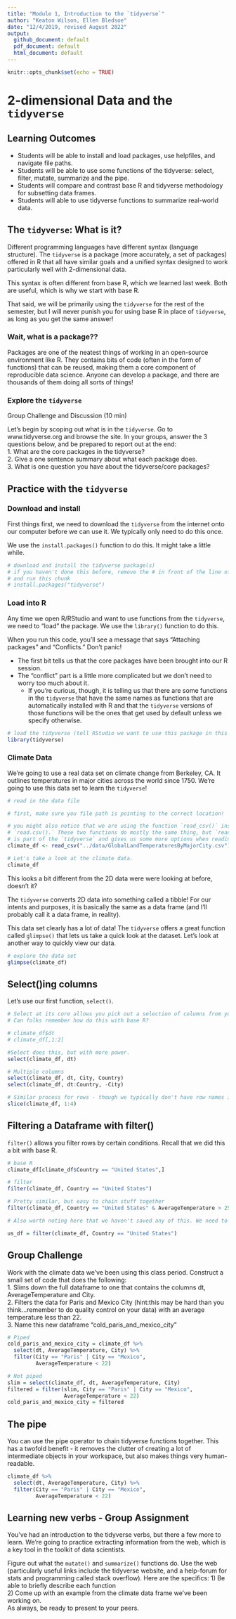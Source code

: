 ```yaml
---
title: "Module 1, Introduction to the `tidyverse`"
author: "Keaton Wilson, Ellen Bledsoe"
date: "12/4/2019, revised August 2022"
output:
  github_document: default
  pdf_document: default
  html_document: default
---
```


```r
knitr::opts_chunk$set(echo = TRUE)
```

# 2-dimensional Data and the `tidyverse`  

## Learning Outcomes  
* Students will be able to install and load packages, use helpfiles, and navigate 
file paths.  
* Students will be able to use some functions of the tidyverse: select, filter, 
mutate, summarize and the pipe.  
* Students will compare and contrast base R and tidyverse methodology for subsetting
data frames. 
* Students will able to use tidyverse functions to summarize real-world data.  

## The `tidyverse`: What is it?  
Different programming languages have different syntax (language structure). The
`tidyverse` is a package (more accurately, a set of packages) offered in R that 
all have similar goals and a unified syntax designed to work particularly well 
with 2-dimensional data. 

This syntax is often different from base R, which we learned last week. Both are
useful, which is why we start with base R. 

That said, we will be primarily using the `tidyverse` for the rest of the semester,
but I will never punish you for using base R in place of `tidyverse`, as long as
you get the same answer! 

### Wait, what is a package?? 
Packages are one of the neatest things of working in an open-source environment 
like R. They contains bits of code (often in the form of functions) that can be 
reused, making them a core component of reproducible data science. Anyone can
develop a package, and there are thousands of them doing all sorts of things!

### Explore the `tidyverse` 

Group Challenge and Discussion (10 min)

Let's begin by scoping out what is in the `tidyverse`. Go to www.tidyverse.org 
and browse the site. In your groups, answer the 3 questions below, and be prepared
to report out at the end:   
1. What are the core packages in the tidyverse?  
2. Give a one sentence summary about what each package does.  
3. What is one question you have about the tidyverse/core packages?  

## Practice with the `tidyverse`

### Download and install

First things first, we need to download the `tidyverse` from the internet onto 
our computer before we can use it. We typically only need to do this once.

We use the `install.packages()` function to do this. It might take a little while.
```r
# download and install the tidyverse package(s)
# if you haven't done this before, remove the # in front of the line of code below
# and run this chunk
# install.packages("tidyverse")
```

### Load into R

Any time we open R/RStudio and want to use functions from the `tidyverse`, we 
need to "load" the package. We use the `library()` function to do this.

When you run this code, you'll see a message that says "Attaching packages" and
"Conflicts." Don't panic! 

* The first bit tells us that the core packages have been
brought into our R session. 
* The "conflict" part is a little more complicated but we don't need to worry too
much about it. 
    * If you're curious, though, it is telling us that there are some 
functions in the `tidyverse` that have the same names as functions that are 
automatically installed with R and that the `tidyverse` versions of those functions
will be the ones that get used by default unless we specify otherwise. 

```r
# load the tidyverse (tell RStudio we want to use this package in this session)
library(tidyverse)
```

### Climate Data
We're going to use a real data set on climate change from Berkeley, CA. It outlines 
temperatures in major cities across the world since 1750. We're going to use this
data set to learn the `tidyverse`! 

```r
# read in the data file

# first, make sure you file path is pointing to the correct location!

# you might also notice that we are using the function `read_csv()` instead of 
# `read.csv().` These two functions do mostly the same thing, but `read_csv()`
# is part of the `tidyverse` and gives us some more options when reading in data.
climate_df <- read_csv("../data/GlobalLandTemperaturesByMajorCity.csv")

# Let's take a look at the climate data. 
climate_df
```

This looks a bit different from the 2D data were were looking at before, doesn't it?

The `tidyverse` converts 2D data into something called a tibble! For our intents
and purposes, it is basically the same as a data frame (and I'll probably call it
a data frame, in reality).

This data set clearly has a lot of data! The `tidyverse` offers a great function
called `glimpse()` that lets us take a quick look at the dataset. Let's look at another way to quickly view our data.  
```r
# explore the data set
glimpse(climate_df)
```


## Select()ing columns  

Let's use our first function, `select()`.  

```r
# Select at its core allows you pick out a selection of columns from your data
# Can folks remember how do this with base R?

# climate_df$dt
# climate_df[,1:2]

#Select does this, but with more power. 
select(climate_df, dt)

# Multiple columns
select(climate_df, dt, City, Country)
select(climate_df, dt:Country, -City)

# Similar process for rows - though we typically don't have row names in R
slice(climate_df, 1:4)
```

## Filtering a Dataframe with filter()  

`filter()` allows you filter rows by certain conditions. Recall that we did this a bit with base R.  

```r

# base R
climate_df[climate_df$Country == "United States",]

# filter
filter(climate_df, Country == "United States")

# Pretty similar, but easy to chain stuff together
filter(climate_df, Country == "United States" & AverageTemperature > 25)

# Also worth noting here that we haven't saved any of this. We need to write to a new object. 

us_df = filter(climate_df, Country == "United States")

```

## Group Challenge  
Work with the climate data we've been using this class period. Construct a small set of code that does the following:  
1. Slims down the full dataframe to one that contains the columns dt, AverageTemperature and City.  
2. Filters the data for Paris and Mexico City (hint:this may be hard than you think...remember to do quality control on your data) with an average temperature less than 22.  
3. Name this new dataframe "cold_paris_and_mexico_city"

```r
# Piped
cold_paris_and_mexico_city = climate_df %>%
  select(dt, AverageTemperature, City) %>%
  filter(City == "Paris" | City == "Mexico", 
         AverageTemperature < 22)

# Not piped
slim = select(climate_df, dt, AverageTemperature, City)
filtered = filter(slim, City == "Paris" | City == "Mexico", 
                  AverageTemperature < 22)
cold_paris_and_mexico_city = filtered

```
## The pipe  
You can use the pipe operator to chain tidyverse functions together. This has a twofold benefit - it removes the clutter of creating a lot of intermediate objects in your workspace, but also makes things very human-readable.  

```r
climate_df %>%
  select(dt, AverageTemperature, City) %>%
  filter(City == "Paris" | City == "Mexico", 
         AverageTemperature < 22)
```

## Learning new verbs - Group Assignment
You've had an introduction to the tidyverse verbs, but there a few more to learn. We're going to practice extracting information from the web, which is a key tool in the toolkit of data scientists.  

Figure out what the `mutate()` and `summarize()` functions do. Use the web (particularly useful links include the tidyverse website, and a help-forum for stats and programming called stack overflow). Here are the specifics:
1) Be able to briefly describe each function  
2) Come up with an example from the climate data frame we've been working on.  
As always, be ready to present to your peers.  

